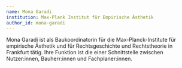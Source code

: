 ---
name: Mona Garadi
institution: Max-Plank Institut für Empirische Ästhetik
author_id: mona-garadi
---

Mona Garadi ist als Baukoordinatorin für die Max-Planck-Institute für empirische Ästhetik und für Rechtsgeschichte und Rechtstheorie in Frankfurt tätig. Ihre Funktion ist die einer Schnittstelle zwischen Nutzer:innen, Bauherr:innen und Fachplaner:innen.
